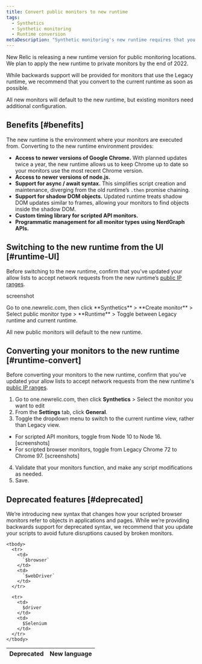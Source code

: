 ```yaml
---
title: Convert public monitors to new runtime
tags:
  - Synthetics
  - Synthetic monitoring
  - Runtime conversion
metaDescription: "Synthetic monitoring's new runtime requires that you make some changes to your already existing monitors."
---
```


New Relic is releasing a new runtime version for public monitoring locations. We plan to apply the new runtime to private monitors by the end of 2022.

While backwards support will be provided for monitors that use the Legacy runtime, we recommend that you convert to the current runtime as soon as possible. 

All new monitors will default to the new runtime, but existing monitors need additional configuration.

## Benefits [#benefits]

The new runtime is the environment where your monitors are executed from. Converting to the new runtime environment provides: 

- **Access to newer versions of Google Chrome.** With planned updates twice a year, the new runtime allows us to keep Chrome up to date so your monitors use the most recent Chrome version.   
- **Access to newer versions of node.js.** 
- **Support for async / await syntax.** This simplifies script creation and maintenance, diverging from the old runtime’s `.then` promise chaining.
- **Support for shadow DOM objects.** Updated runtime treats shadow DOM updates similar to frames, allowing your monitors to find objects inside the shadow DOM.
- **Custom timing library for scripted API monitors.** 
- **Programmatic management for all monitor types using NerdGraph APIs.**

## Switching to the new runtime from the UI [#runtime-UI]

Before switching to the new runtime, confirm that you've updated your allow lists to accept network requests from the new runtime’s [public IP ranges](/docs/synthetics/synthetic-monitoring/administration/new-synthetic-public-minion-ips).

screenshot
<figcaption>
  Go to one.newrelic.com, then click **Synthetics** > **Create monitor** > Select public monitor type > **Runtime** > Toggle between Legacy runtime and current runtime. 
</figcaption>

All new public monitors will default to the new runtime. 

## Converting your monitors to the new runtime [#runtime-convert]

Before converting your monitors to the new runtime, confirm that you've updated your allow lists to accept network requests from the new runtime's [public IP ranges](/docs/synthetics/synthetic-monitoring/administration/new-synthetic-public-minion-ips). 

1. Go to one.newrelic.com, then click **Synthetics** > Select the monitor you want to edit 
2. From the **Settings** tab, click **General**. 
3. Toggle the dropdown menu to switch to the current runtime view, rather than Legacy view. 
  - For scripted API monitors, toggle from Node 10 to Node 16. [screenshots] 
  - For scripted browser monitors, toggle from Legacy Chrome 72 to Chrome 97. [screenshots]
4. Validate that your monitors function, and make any script modifications as needed. 
5. Save.

## Deprecated features [#deprecated]

We’re introducing new syntax that changes how your scripted browser monitors refer to objects in applications and pages. While we’re providing backwards support for deprecated syntax, we recommend that you update your scripts to avoid future disruptions caused by broken monitors. 

<table>
  <thead>
    <tr>
      <th style={{ width: "200px" }}>
        Deprecated
      </th>
      <th>
        New language
      </th>
    </tr>
  </thead>

    <tbody>
      <tr>
        <td>
          `$browser`
        </td>
        <td>
          `$webDriver`
        </td>
      </tr>
      
      <tr>
        <td>
          $driver
        </td> 
        <td>
          $Selenium
        </td>
      </tr>
    </tbody>
</table>